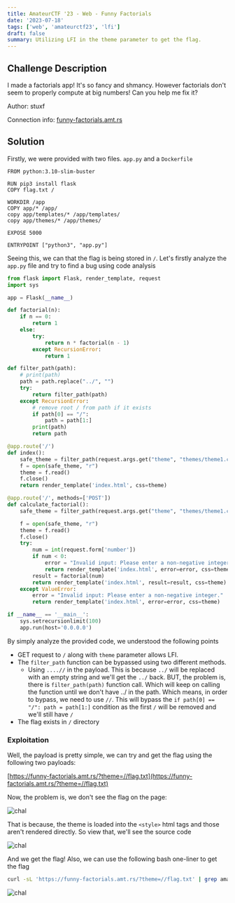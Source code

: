 ```yaml
---
title: AmateurCTF '23 - Web - Funny Factorials
date: '2023-07-18'
tags: ['web', 'amateurctf23', 'lfi']
draft: false
summary: Utilizing LFI in the theme parameter to get the flag.
---
```


## Challenge Description

I made a factorials app! It's so fancy and shmancy. However factorials don't seem to properly compute at big numbers! Can you help me fix it?

Author: stuxf

Connection info: [funny-factorials.amt.rs](https://funny-factorials.amt.rs)

## Solution

Firstly, we were provided with two files. `app.py` and a `Dockerfile`

```docker:Dockerfile
FROM python:3.10-slim-buster

RUN pip3 install flask
COPY flag.txt /

WORKDIR /app
COPY app/* /app/
copy app/templates/* /app/templates/
copy app/themes/* /app/themes/

EXPOSE 5000

ENTRYPOINT ["python3", "app.py"]
```

Seeing this, we can that the flag is being stored in `/`. Let's firstly analyze the `app.py` file and try to find a bug using code analysis

```python:app.py
from flask import Flask, render_template, request
import sys

app = Flask(__name__)

def factorial(n):
    if n == 0:
        return 1
    else:
        try:
            return n * factorial(n - 1)
        except RecursionError:
            return 1

def filter_path(path):
    # print(path)
    path = path.replace("../", "")
    try:
        return filter_path(path)
    except RecursionError:
        # remove root / from path if it exists
        if path[0] == "/":
            path = path[1:]
        print(path)
        return path

@app.route('/')
def index():
    safe_theme = filter_path(request.args.get("theme", "themes/theme1.css"))
    f = open(safe_theme, "r")
    theme = f.read()
    f.close()
    return render_template('index.html', css=theme)

@app.route('/', methods=['POST'])
def calculate_factorial():
    safe_theme = filter_path(request.args.get("theme", "themes/theme1.css"))

    f = open(safe_theme, "r")
    theme = f.read()
    f.close()
    try:
        num = int(request.form['number'])
        if num < 0:
            error = "Invalid input: Please enter a non-negative integer."
            return render_template('index.html', error=error, css=theme)
        result = factorial(num)
        return render_template('index.html', result=result, css=theme)
    except ValueError:
        error = "Invalid input: Please enter a non-negative integer."
        return render_template('index.html', error=error, css=theme)

if __name__ == '__main__':
    sys.setrecursionlimit(100)
    app.run(host='0.0.0.0')
```

By simply analyze the provided code, we understood the following points

- GET request to `/` along with `theme` parameter allows LFI.
- The `filter_path` function can be bypassed using two different methods.
  - Using `....//` in the payload. This is because `../` will be replaced with an empty string and we'll get the `../` back. BUT, the problem is, there is `filter_path(path)` function call. Which will keep on calling the function until we don't have ../ in the path. Which means, in order to bypass, we need to use `//`. This will bypass the `if path[0] == "/": path = path[1:]` condition as the first `/` will be removed and we'll still have `/`
- The flag exists in `/` directory

### Exploitation

Well, the payload is pretty simple, we can try and get the flag using the following two payloads:

[https://funny-factorials.amt.rs/?theme=//flag.txt](https://funny-factorials.amt.rs/?theme=//flag.txt)

Now, the problem is, we don't see the flag on the page:

![chal](/static/writeups/amateurctf2023/web/ff-1.png)

That is because, the theme is loaded into the `<style>` html tags and those aren't rendered directly. So view that, we'll see the source code

![chal](/static/writeups/amateurctf2023/web/ff-2.png)

And we get the flag! Also, we can use the following bash one-liner to get the flag

```bash
curl -sL 'https://funny-factorials.amt.rs/?theme=//flag.txt' | grep ama | tr -d ' '
```

![chal](/static/writeups/amateurctf2023/web/ff-0.png)
